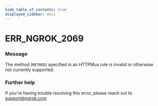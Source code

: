 ```yaml
---
hide_table_of_contents: true
displayed_sidebar: docs
---
```



# ERR_NGROK_2069

### Message
The method (`METHOD`) specified in an HTTPMux rule is invalid or otherwise not currently supported.

<ErrorDetails error='err_ngrok_2069' />


### Further help
If you're having trouble resolving this error, please reach out to [support@ngrok.com](mailto:support@ngrok.com?subject=Help%20with%20ERR_NGROK_2069)

